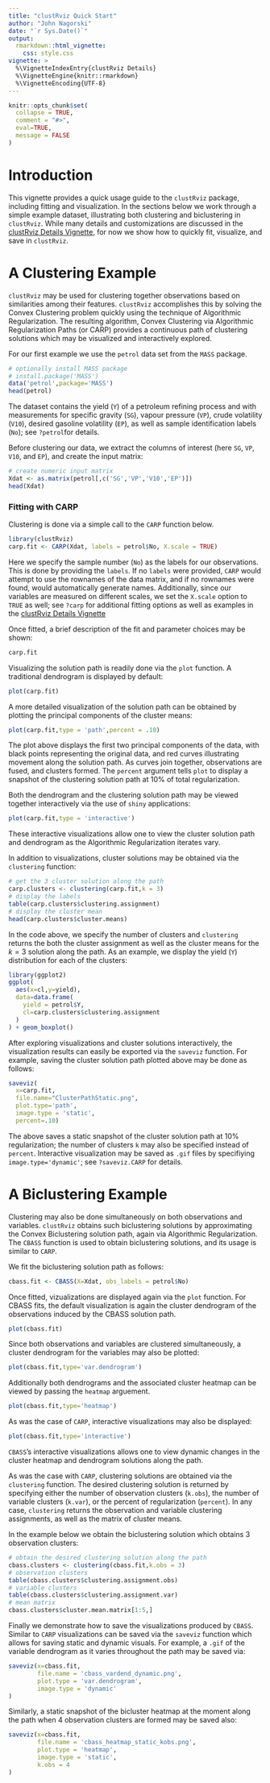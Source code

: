 ```yaml
---
title: "clustRviz Quick Start"
author: "John Nagorski"
date: "`r Sys.Date()`"
output: 
  rmarkdown::html_vignette:
    css: style.css
vignette: >
  %\VignetteIndexEntry{clustRviz Details}
  %\VignetteEngine{knitr::rmarkdown}
  %\VignetteEncoding{UTF-8}
---
```


```r
knitr::opts_chunk$set(
  collapse = TRUE,
  comment = "#>",
  eval=TRUE,
  message = FALSE
)
```
\renewcommand{\vec}[1]{\boldsymbol{#1}}

# Introduction

This vignette provides a quick usage guide to the `clustRviz` package,
including fitting and visualization.
In the sections below we work through a simple example dataset,
illustrating both clustering and biclustering in `clustRviz`.
While many details and customizations are discussed in the
[clustRviz Details Vignette](clustRvizDetails.html),
for now we show how to quickly fit, visualize, and
save in `clustRviz`.

# A Clustering Example

`clustRviz` may be used for clustering together observations based on
similarities among their features.
`clustRviz` accomplishes this by solving the Convex Clustering problem
quickly using the technique of Algorithmic Regularization.
The resulting algorithm, Convex Clustering via Algorithmic Regularization Paths
(or CARP) provides a continuous path of clustering solutions which may
be visualized and interactively explored.

For our first example we use the `petrol` data set from the `MASS` package.

```r
# optionally install MASS package
# install.package('MASS')
data('petrol',package='MASS')
head(petrol)
```

The dataset contains the yield (`Y`) of a petroleum refining process and
with measurements for specific gravity (`SG`), vapour pressure (`VP`),
crude volatility (`V10`),
desired gasoline volatility (`EP`), as well as sample
identification labels (`No`); see `?petrol`for details.

Before clustering our data, we extract the columns of interest
(here `SG`, `VP`, `V10`, and `EP`), and create the input matrix:

```r
# create numeric input matrix
Xdat <- as.matrix(petrol[,c('SG','VP','V10','EP')])
head(Xdat)
```

### Fitting with CARP

Clustering is done via a simple call to the `CARP` function below.

```r
library(clustRviz)
carp.fit <- CARP(Xdat, labels = petrol$No, X.scale = TRUE)
```

Here we specify the sample number (`No`) as the labels for our observations.
This is done by providing the `labels`. If no `labels` were provided, `CARP` would
attempt to use the rownames of the data matrix, and if no rownames were found, would
automatically generate names.
Additionally, since our variables are measured on different scales, we
set the `X.scale` option to `TRUE` as well; see `?carp` for additional
fitting options as well as examples in the
[clustRviz Details Vignette](clustRvizDetails.html)

Once fitted, a brief description of the fit and parameter choices may be shown:

```r
carp.fit
```

Visualizing the solution path is readily done via the `plot` function.
A traditional dendrogram is displayed by default:

```r
plot(carp.fit)
```

A more detailed visualization of the solution path can be obtained by
plotting the principal components of the cluster means:

```r
plot(carp.fit,type = 'path',percent = .10)
```

The plot above displays the first two principal components of the
data, with black points representing the original data, and red
curves illustrating movement along the solution path. As curves
join together, observations are fused, and clusters formed.
The `percent` argument tells `plot` to display a snapshot of the
clustering solution path at $10\%$ of total regularization.

Both the dendrogram and the clustering solution path may be
viewed together interactively via the use of `shiny` applications:

```r
plot(carp.fit,type = 'interactive')
```

These interactive visualizations allow one to view the cluster
solution path and dendrogram as the Algorithmic Regularization
iterates vary.

In addition to visualizations, cluster solutions may be obtained
via the `clustering` function:

```r
# get the 3 cluster solution along the path
carp.clusters <- clustering(carp.fit,k = 3)
# display the labels
table(carp.clusters$clustering.assignment)
# display the cluster mean
head(carp.clusters$cluster.means)
```

In the code above, we specify the number of clusters and `clustering`
returns the both the cluster assignment as well as the cluster means
for the $k=3$ solution along the path. As an example, we display the
yield (`Y`) distribution for each of the clusters:

```r
library(ggplot2)
ggplot(
  aes(x=cl,y=yield),
  data=data.frame(
    yield = petrol$Y,
    cl=carp.clusters$clustering.assignment
  )
) + geom_boxplot()
```

After exploring visualizations and cluster solutions interactively,
the visualization results can easily be exported via the `saveviz`
function. For example, saving the cluster solution path plotted
above may be done as follows:

```r
saveviz(
  x=carp.fit,
  file.name="ClusterPathStatic.png",
  plot.type='path',
  image.type = 'static',
  percent=.10)
```

The above saves a static snapshot of the cluster solution path 
at $10\%$ regularization; the number of clusters `k` may
also be specified instead of `percent`.
Interactive visualization may be saved as `.gif` files by
specifiying `image.type='dynamic'`; see `?saveviz.CARP` for
details.

# A Biclustering Example

Clustering may also be done simultaneously on both observations and
variables. `clustRviz` obtains such biclustering solutions by
approximating the Convex Biclustering solution path, again via
Algorithmic Regularization. The `CBASS` function is used to obtain
biclustering solutions, and its usage is similar to `CARP`.

We fit the biclustering solution path as follows:

```r
cbass.fit <- CBASS(X=Xdat, obs_labels = petrol$No)
```

Once fitted, vizualizations are displayed again via the `plot` function.
For CBASS fits, the default visualization is again the cluster dendrogram
of the observations induced by the CBASS solution path.

```r
plot(cbass.fit)
```

Since both observations and variables are clustered simultaneously, a
cluster dendrogram for the variables may also be plotted:

```r
plot(cbass.fit,type='var.dendrogram')
```

Additionally both dendrograms and the associated cluster heatmap 
can be viewed by passing the `heatmap` arguement.

```r
plot(cbass.fit,type='heatmap')
```

As was the case of `CARP`, interactive visualizations may also be displayed:

```r
plot(cbass.fit,type='interactive')
```

`CBASS`'s interactive visualizations allows one to view dynamic changes in the
cluster heatmap and dendrogram solutions along the path.

As was the case with `CARP`, clustering solutions are obtained via the
`clustering` function. The desired clustering solution is returned by
specifying either the number of observation clusters (`k.obs`),
the number of variable clusters (`k.var`), or the percent of
regularization (`percent`). In any case, `clustering` returns
the observation and variable clustering assignments, as well as
the matrix of cluster means.

In the example below we obtain the biclustering solution
which obtains $3$ observation clusters:

```r
# obtain the desired clustering solution along the path
cbass.clusters <- clustering(cbass.fit,k.obs = 3)
# observation clusters
table(cbass.clusters$clustering.assignment.obs)
# variable clusters
table(cbass.clusters$clustering.assignment.var)
# mean matrix
cbass.clusters$cluster.mean.matrix[1:5,]
```

Finally we demonstrate how to save the visualizations
produced by `CBASS`. Similar to `CARP` visualizations
can be saved via the `saveviz` function which allows for saving
static and dynamic visuals. For example, a `.gif`
of the variable dendrogram as it varies throughout the
path may be saved via:

```r
saveviz(x=cbass.fit,
        file.name = 'cbass_vardend_dynamic.png',
        plot.type = 'var.dendrogram',
        image.type = 'dynamic'
)
```

Similarly, a static snapshot of the bicluster heatmap at the moment
along the path when $4$ observation clusters are formed may be
saved also:

```r
saveviz(x=cbass.fit,
        file.name = 'cbass_heatmap_static_kobs.png',
        plot.type = 'heatmap',
        image.type = 'static',
        k.obs = 4
)
```
